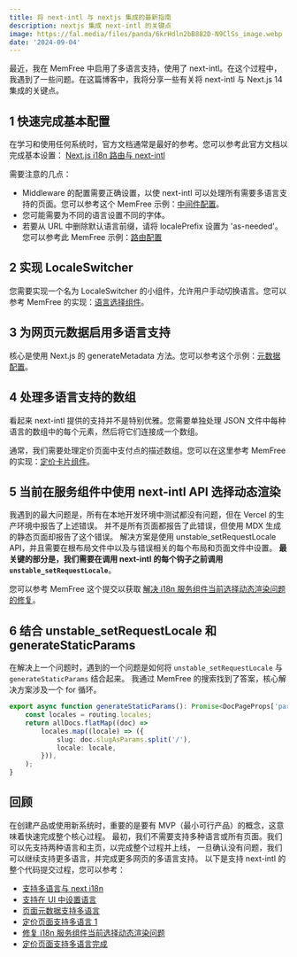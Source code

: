 ```yaml
---
title: 将 next‑intl 与 nextjs 集成的最新指南
description: nextjs 集成 next‑intl 的关键点
image: https://fal.media/files/panda/6krHdln2bB882D-N9ClSs_image.webp
date: '2024-09-04'
---
```


最近，我在 MemFree 中启用了多语言支持，使用了 next-intl。在这个过程中，我遇到了一些问题。在这篇博客中，我将分享一些有关将 next-intl 与 Next.js 14 集成的关键点。

## 1 快速完成基本配置

在学习和使用任何系统时，官方文档通常是最好的参考。您可以参考此官方文档以完成基本设置：
[Next.js i18n 路由与 next-intl](https://next-intl-docs.vercel.app/docs/getting-started/app-router/with-i18n-routing)

需要注意的几点：

-   Middleware 的配置需要正确设置，以使 next-intl 可以处理所有需要多语言支持的页面。您可以参考这个 MemFree 示例：[中间件配置](https://github.com/memfreeme/memfree/blob/main/frontend/middleware.ts)。
-   您可能需要为不同的语言设置不同的字体。
-   若要从 URL 中删除默认语言前缀，请将 localePrefix 设置为 'as-needed'。您可以参考此 MemFree 示例：[路由配置](https://github.com/memfreeme/memfree/blob/main/frontend/i18n/routing.ts)

## 2 实现 LocaleSwitcher

您需要实现一个名为 LocaleSwitcher 的小组件，允许用户手动切换语言。您可以参考 MemFree 的实现：[语言选择组件](https://github.com/memfreeme/memfree/blob/main/frontend/components/locale-selection.tsx)。

## 3 为网页元数据启用多语言支持

核心是使用 Next.js 的 generateMetadata 方法。您可以参考这个示例：[元数据配置](https://github.com/memfreeme/memfree/blob/main/frontend/app/%5Blocale%5D/layout.tsx#L24)。

## 4 处理多语言支持的数组

看起来 next-intl 提供的支持并不是特别优雅。您需要单独处理 JSON 文件中每种语言的数组中的每个元素，然后将它们连接成一个数组。

通常，我们需要处理定价页面中支付点的描述数组。您可以在这里参考 MemFree 的实现：[定价卡片组件](https://github.com/memfreeme/memfree/blob/main/frontend/components/pricing-cards.tsx)。

## 5 当前在服务组件中使用 next-intl API 选择动态渲染

我遇到的最大问题是，所有在本地开发环境中测试都没有问题，但在 Vercel 的生产环境中报告了上述错误。
并不是所有页面都报告了此错误，但使用 MDX 生成的静态页面却报告了这个错误。
解决方案是使用 unstable_setRequestLocale API，并且需要在根布局文件中以及与错误相关的每个布局和页面文件中设置。
**最关键的部分是，我们需要在调用 next-intl 的每个钩子之前调用 `unstable_setRequestLocale`**。

您可以参考 MemFree 这个提交以获取 [解决 i18n 服务组件当前选择动态渲染问题的修复](https://github.com/memfreeme/memfree/commit/1e75a74eabee7a5085cc30bd27e4e6c3c6b90bbc)。

## 6 结合 unstable_setRequestLocale 和 generateStaticParams

在解决上一个问题时，遇到的一个问题是如何将 `unstable_setRequestLocale` 与 `generateStaticParams` 结合起来。
我通过 MemFree 的搜索找到了答案，核心解决方案涉及一个 for 循环。

```ts
export async function generateStaticParams(): Promise<DocPageProps['params'][]> {
    const locales = routing.locales;
    return allDocs.flatMap((doc) =>
        locales.map((locale) => ({
            slug: doc.slugAsParams.split('/'),
            locale: locale,
        })),
    );
}
```

## 回顾

在创建产品或使用新系统时，重要的是要有 MVP（最小可行产品）的概念，这意味着快速完成整个核心过程。
最初，我们不需要支持多种语言或所有页面。我们可以先支持两种语言和主页，以完成整个过程并上线，
一旦确认没有问题，我们可以继续支持更多语言，并完成更多网页的多语言支持。
以下是支持 next-intl 的整个代码提交过程，您可以参考：

-   [支持多语言与 next i18n](https://github.com/memfreeme/memfree/commit/18b18b02c08fa7c3e78a665d7512a4554d00109c)
-   [支持在 UI 中设置语言](https://github.com/memfreeme/memfree/commit/72b12949d64a00be11d9ca8165e2f10a98cc96a4)
-   [页面元数据支持多语言](https://github.com/memfreeme/memfree/commit/e33c291478a25d42686e479adcdcdf2d4b3eba6d)
-   [定价页面支持多语言 1](https://github.com/memfreeme/memfree/commit/56bde020f8da62996a0c522a257a2bf32d5fafdd)
-   [修复 i18n 服务组件当前选择动态渲染问题](https://github.com/memfreeme/memfree/commit/1e75a74eabee7a5085cc30bd27e4e6c3c6b90bbc)
-   [定价页面支持多语言完成](https://github.com/memfreeme/memfree/commit/bb289cb7d28cd0e7e6e5bb2157392be708a6d64e)
